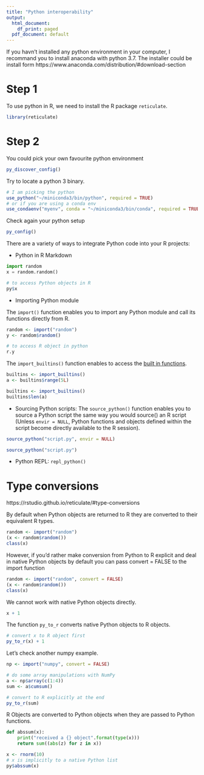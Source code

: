 ```yaml
---
title: "Python interoperability"
output:
  html_document:
    df_print: paged
  pdf_document: default
---
```


If you havn't installed any python environment in your computer, I recommand you to install
anaconda with python 3.7. The installer could be install form
https://www.anaconda.com/distribution/#download-section


# Step 1
To use python in R, we need to install the R package `reticulate`.
```r
library(reticulate)
```

# Step 2

You could pick your own favourite python environment

```r
py_discover_config()
```

Try to locate a python 3 binary.

```r
# I am picking the python 
use_python("~/miniconda3/bin/python", required = TRUE)
# or if you are using a conda env
use_condaenv("myenv", conda = "~/miniconda3/bin/conda", required = TRUE)
```

Check again your python setup
```r
py_config()
```

There are a variety of ways to integrate Python code into your R projects:

- Python in R Markdown 

```python
import random
x = random.random()
```

```r
# to access Python objects in R
py$x
```


- Importing Python module

The `import()` function enables you to import any Python module and call its functions directly from R. 

```r
random <- import("random")
y <- random$random()
```

```python
# to access R object in python
r.y
```

The `import_builtins()` function enables to access the [built in functions](https://docs.python.org/3/library/functions.html#built-in-funcs).

```r
builtins <- import_builtins()
a <- builtins$range(5L)

builtins <- import_builtins()
builtins$len(a)
```


- Sourcing Python scripts: The `source_python()` function enables you to source a Python script the same way you would source() an R script (Unless `envir = NULL`, Python functions and objects defined within the script become directly available to the R session).


```r
source_python("script.py", envir = NULL)
```

```r
source_python("script.py")
```


- Python REPL: `repl_python()`

# Type conversions

https://rstudio.github.io/reticulate/#type-conversions

By default when Python objects are returned to R they are converted to their equivalent R types.

```r
random <- import("random")
(x <- random$random())
class(x)
```

However, if you’d rather make conversion from Python to R explicit and deal in native Python objects by default you can pass convert = FALSE to the import function

```r
random <- import("random", convert = FALSE)
(x <- random$random())
class(x)
```

We cannot work with native Python objects directly.
```r
x + 1
```

The function `py_to_r` converts native Python objects to R objects.
```r
# convert x to R object first
py_to_r(x) + 1
```

Let's check another numpy example.
```r
np <- import("numpy", convert = FALSE)

# do some array manipulations with NumPy
a <- np$array(c(1:4))
sum <- a$cumsum()

# convert to R explicitly at the end
py_to_r(sum)
```

R Objects are converted to Python objects when they are passed to Python functions.

```python
def abssum(x):
    print("received a {} object".format(type(x)))
    return sum((abs(z) for z in x))
```

```r
x <- rnorm(10)
# x is implicitly to a native Python list
py$abssum(x)
```

